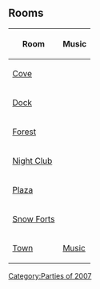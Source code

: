 {{CPW|Surprise Party|Surprise Party}}

==Rooms==
{|class="wikitable" border="1" style="margin: auto;"
!Room!!Music
|-
|[[Media:RoomsCove-SurpriseParty.swf|Cove]]||{{n/a|?}}
|-
|[[Media:RoomsDock-SurpriseParty.swf|Dock]]||{{n/a|?}}
|-
|[[Media:RoomsForest-SurpriseParty.swf|Forest]]||{{n/a|?}}
|-
|[[Media:RoomsDance-SurpriseParty.swf|Night Club]]||{{n/a|?}}
|-
|[[Media:RoomsPlaza-SurpriseParty.swf|Plaza]]||{{n/a|?}}
|-
|[[Media:RoomsForts-SurpriseParty.swf|Snow Forts]]||{{n/a|?}}
|-
|[[Media:RoomsTown-SurpriseParty.swf|Town]]||[[Media:MusicSurpriseParty.swf|Music]]
|}


{{Parties}}
[[Category:Parties of 2007]]
